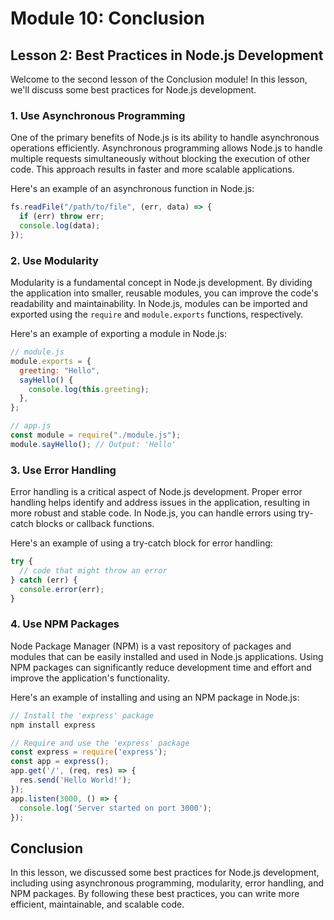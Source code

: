 # Module 10: Conclusion

## Lesson 2: Best Practices in Node.js Development

Welcome to the second lesson of the Conclusion module! In this lesson, we'll discuss some best practices for Node.js development.

### 1. Use Asynchronous Programming

One of the primary benefits of Node.js is its ability to handle asynchronous operations efficiently. Asynchronous programming allows Node.js to handle multiple requests simultaneously without blocking the execution of other code. This approach results in faster and more scalable applications.

Here's an example of an asynchronous function in Node.js:

```javascript
fs.readFile("/path/to/file", (err, data) => {
  if (err) throw err;
  console.log(data);
});
```

### 2. Use Modularity

Modularity is a fundamental concept in Node.js development. By dividing the application into smaller, reusable modules, you can improve the code's readability and maintainability. In Node.js, modules can be imported and exported using the `require` and `module.exports` functions, respectively.

Here's an example of exporting a module in Node.js:

```javascript
// module.js
module.exports = {
  greeting: "Hello",
  sayHello() {
    console.log(this.greeting);
  },
};

// app.js
const module = require("./module.js");
module.sayHello(); // Output: 'Hello'
```

### 3. Use Error Handling

Error handling is a critical aspect of Node.js development. Proper error handling helps identify and address issues in the application, resulting in more robust and stable code. In Node.js, you can handle errors using try-catch blocks or callback functions.

Here's an example of using a try-catch block for error handling:

```javascript
try {
  // code that might throw an error
} catch (err) {
  console.error(err);
}
```

### 4. Use NPM Packages

Node Package Manager (NPM) is a vast repository of packages and modules that can be easily installed and used in Node.js applications. Using NPM packages can significantly reduce development time and effort and improve the application's functionality.

Here's an example of installing and using an NPM package in Node.js:

```javascript
// Install the 'express' package
npm install express

// Require and use the 'express' package
const express = require('express');
const app = express();
app.get('/', (req, res) => {
  res.send('Hello World!');
});
app.listen(3000, () => {
  console.log('Server started on port 3000');
});
```

## Conclusion

In this lesson, we discussed some best practices for Node.js development, including using asynchronous programming, modularity, error handling, and NPM packages. By following these best practices, you can write more efficient, maintainable, and scalable code.
